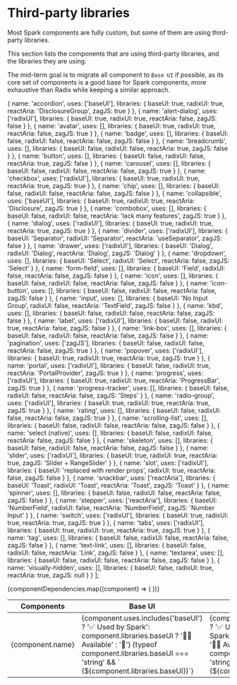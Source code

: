 
<Meta title="Components Principles/Third-party libraries" />

# Third-party libraries

Most Spark components are fully custom, but some of them are using third-party libraries.

This section lists the components that are using third-party libraries, and the libraries they are using.

The mid-term goal is to migrate all component to `Base UI` if possible, as its core set of components is a good base for Spark components, more exhaustive than Radix while keeping a similar approach.



  { 
    name: 'accordion', 
    uses: ['baseUI'],
    libraries: {
      baseUI: true,
      radixUI: true,
      reactAria: 'DisclosureGroup',
      zagJS: true
    }
  },
  { 
    name: 'alert-dialog', 
    uses: ['radixUI'],
    libraries: {
      baseUI: true,
      radixUI: true,
      reactAria: false,
      zagJS: false
    }
  },
  { 
    name: 'avatar', 
    uses: [],
    libraries: {
      baseUI: true,
      radixUI: true,
      reactAria: false,
      zagJS: true
    }
  },
  { 
    name: 'badge', 
    uses: [],
    libraries: {
      baseUI: false,
      radixUI: false,
      reactAria: false,
      zagJS: false
    }
  },
  { 
    name: 'breadcrumb', 
    uses: [],
    libraries: {
      baseUI: false,
      radixUI: false,
      reactAria: true,
      zagJS: false
    }
  },
  { 
    name: 'button', 
    uses: [],
    libraries: {
      baseUI: false,
      radixUI: false,
      reactAria: true,
      zagJS: false
    }
  },
  { 
    name: 'carousel', 
    uses: [],
    libraries: {
      baseUI: false,
      radixUI: false,
      reactAria: false,
      zagJS: true
    }
  },
  { 
    name: 'checkbox', 
    uses: ['radixUI'],
    libraries: {
      baseUI: true,
      radixUI: true,
      reactAria: true,
      zagJS: true
    }
  },
  { 
    name: 'chip', 
    uses: [],
    libraries: {
      baseUI: false,
      radixUI: false,
      reactAria: false,
      zagJS: false
    }
  },
  { 
    name: 'collapsible', 
    uses: ['baseUI'],
    libraries: {
      baseUI: true,
      radixUI: true,
      reactAria: 'Disclosure',
      zagJS: true
    }
  },
  { 
    name: 'combobox', 
    uses: [],
    libraries: {
      baseUI: false,
      radixUI: false,
      reactAria: 'lack many features',
      zagJS: true
    }
  },
  { 
    name: 'dialog', 
    uses: ['radixUI'],
    libraries: {
      baseUI: true,
      radixUI: true,
      reactAria: true,
      zagJS: true
    }
  },
  { 
    name: 'divider', 
    uses: ['radixUI'],
    libraries: {
      baseUI: 'Separator',
      radixUI: 'Separator',
      reactAria: 'useSeparator',
      zagJS: false
    }
  },
  { 
    name: 'drawer', 
    uses: ['radixUI'],
    libraries: {
      baseUI: 'Dialog',
      radixUI: 'Dialog',
      reactAria: 'Dialog',
      zagJS: 'Dialog'
    }
  },
  { 
    name: 'dropdown', 
    uses: [],
    libraries: {
      baseUI: 'Select',
      radixUI: 'Select',
      reactAria: false,
      zagJS: 'Select'
    }
  },
  { 
    name: 'form-field', 
    uses: [],
    libraries: {
      baseUI: 'Field',
      radixUI: false,
      reactAria: false,
      zagJS: false
    }
  },
  { 
    name: 'icon', 
    uses: [],
    libraries: {
      baseUI: false,
      radixUI: false,
      reactAria: false,
      zagJS: false
    }
  },
  { 
    name: 'icon-button', 
    uses: [],
    libraries: {
      baseUI: false,
      radixUI: false,
      reactAria: false,
      zagJS: false
    }
  },
  { 
    name: 'input', 
    uses: [],
    libraries: {
      baseUI: 'No Input Group',
      radixUI: false,
      reactAria: 'TextField',
      zagJS: false
    }
  },
  { 
    name: 'kbd', 
    uses: [],
    libraries: {
      baseUI: false,
      radixUI: false,
      reactAria: false,
      zagJS: false
    }
  },
  { 
    name: 'label', 
    uses: ['radixUI'],
    libraries: {
      baseUI: false,
      radixUI: true,
      reactAria: false,
      zagJS: false
    }
  },
  { 
    name: 'link-box', 
    uses: [],
    libraries: {
      baseUI: false,
      radixUI: false,
      reactAria: false,
      zagJS: false
    }
  },
  { 
    name: 'pagination', 
    uses: ['zagJS'],
    libraries: {
      baseUI: false,
      radixUI: false,
      reactAria: false,
      zagJS: true
    }
  },
  { 
    name: 'popover', 
    uses: ['radixUI'],
    libraries: {
      baseUI: true,
      radixUI: true,
      reactAria: true,
      zagJS: true
    }
  },
  { 
    name: 'portal', 
    uses: ['radixUI'],
    libraries: {
      baseUI: false,
      radixUI: true,
      reactAria: 'PortalProvider',
      zagJS: true
    }
  },
  { 
    name: 'progress', 
    uses: ['radixUI'],
    libraries: {
      baseUI: true,
      radixUI: true,
      reactAria: 'ProgressBar',
      zagJS: true
    }
  },
  { 
    name: 'progress-tracker', 
    uses: [],
    libraries: {
      baseUI: false,
      radixUI: false,
      reactAria: false,
      zagJS: 'Steps'
    }
  },
  { 
    name: 'radio-group', 
    uses: ['radixUI'],
    libraries: {
      baseUI: true,
      radixUI: true,
      reactAria: true,
      zagJS: true
    }
  },
  { 
    name: 'rating', 
    uses: [],
    libraries: {
      baseUI: false,
      radixUI: false,
      reactAria: false,
      zagJS: true
    }
  },
  { 
    name: 'scrolling-list', 
    uses: [],
    libraries: {
      baseUI: false,
      radixUI: false,
      reactAria: false,
      zagJS: false
    }
  },
  { 
    name: 'select (native)', 
    uses: [],
    libraries: {
      baseUI: false,
      radixUI: false,
      reactAria: false,
      zagJS: false
    }
  },
  { 
    name: 'skeleton', 
    uses: [],
    libraries: {
      baseUI: false,
      radixUI: false,
      reactAria: false,
      zagJS: false
    }
  },
  { 
    name: 'slider', 
    uses: ['radixUI'],
    libraries: {
      baseUI: true,
      radixUI: true,
      reactAria: true,
      zagJS: 'Slider + RangeSlider'
    }
  },
  { 
    name: 'slot', 
    uses: ['radixUI'],
    libraries: {
      baseUI: 'replaced with render props',
      radixUI: true,
      reactAria: false,
      zagJS: false
    }
  },
  { 
    name: 'snackbar', 
    uses: ['reactAria'],
    libraries: {
      baseUI: 'Toast',
      radixUI: 'Toast',
      reactAria: 'Toast',
      zagJS: 'Toast'
    }
  },
  { 
    name: 'spinner', 
    uses: [],
    libraries: {
      baseUI: false,
      radixUI: false,
      reactAria: false,
      zagJS: false
    }
  },
  { 
    name: 'stepper', 
    uses: ['reactAria'],
    libraries: {
      baseUI: 'NumberField',
      radixUI: false,
      reactAria: 'NumberField',
      zagJS: 'Number Input'
    }
  },
  { 
    name: 'switch', 
    uses: ['radixUI'],
    libraries: {
      baseUI: true,
      radixUI: true,
      reactAria: true,
      zagJS: true
    }
  },
  { 
    name: 'tabs', 
    uses: ['radixUI'],
    libraries: {
      baseUI: true,
      radixUI: true,
      reactAria: true,
      zagJS: true
    }
  },
  { 
    name: 'tag', 
    uses: [],
    libraries: {
      baseUI: false,
      radixUI: false,
      reactAria: false,
      zagJS: false
    }
  },
  { 
    name: 'text-link', 
    uses: [],
    libraries: {
      baseUI: false,
      radixUI: false,
      reactAria: 'Link',
      zagJS: false
    }
  },
  { 
    name: 'textarea', 
    uses: [],
    libraries: {
      baseUI: false,
      radixUI: false,
      reactAria: false,
      zagJS: false
    }
  },
  { 
    name: 'visually-hidden', 
    uses: [],
    libraries: {
      baseUI: false,
      radixUI: true,
      reactAria: true,
      zagJS: null
    }
  }
];

<div class="overflow-x-auto sb-unstyled">
  <table class="w-full border-collapse">
    <thead>
      <tr class="bg-neutral-container">
        <th class="border border-outline p-md text-left">Components</th>
        <th class="border border-outline p-md text-left">Base UI</th>
        <th class="border border-outline p-md text-left">Radix UI</th>
        <th class="border border-outline p-md text-left">React-aria</th>
        <th class="border border-outline p-md text-left">Zag JS</th>
      </tr>
    </thead>
    <tbody>
      {componentDependencies.map((component) => (
        <tr key={component.name}>
          <td class="border border-outline p-md ">{component.name}</td>
          <td class={"border border-outline p-md " + (component.uses.includes('baseUI') ? 'bg-success-container text-on-success-container' : '')}>
            <span>
                {component.uses.includes('baseUI') ? '✅ Used by Spark': component.libraries.baseUI ? '🙋‍♂️ Available' : '🔴'}
                {typeof component.libraries.baseUI === 'string' && ` (${component.libraries.baseUI})`}
            </span>
          </td>
          <td class={"border border-outline p-md " + (component.uses.includes('radixUI') ? 'bg-success-container text-on-success-container' : '')}>
            <span>
                {component.uses.includes('radixUI') ? '✅ Used by Spark':component.libraries.radixUI ? '🙋‍♂️ Available' : '🔴'}
                {typeof component.libraries.radixUI === 'string' && ` (${component.libraries.radixUI})`}
            </span>
          </td>
          <td class={"border border-outline p-md " + (component.uses.includes('reactAria') ? 'bg-success-container text-on-success-container' : '')}>
            <span>
                {component.uses.includes('reactAria') ? '✅ Used by Spark':component.libraries.reactAria ? '🙋‍♂️ Available' : '🔴'}
                {typeof component.libraries.reactAria === 'string' && ` (${component.libraries.reactAria})`}
            </span>
          </td>
          <td class={"border border-outline p-md " + (component.uses.includes('zagJS') ? 'bg-success-container text-on-success-container' : '')}>
            <span>
                {component.uses.includes('zagJS') ? '✅ Used by Spark':component.libraries.zagJS ? '🙋‍♂️ Available' : '🔴'}
                {typeof component.libraries.zagJS === 'string' && ` (${component.libraries.zagJS})`}
            </span>
          </td>
        </tr>
      ))}
    </tbody>
  </table>
</div>
